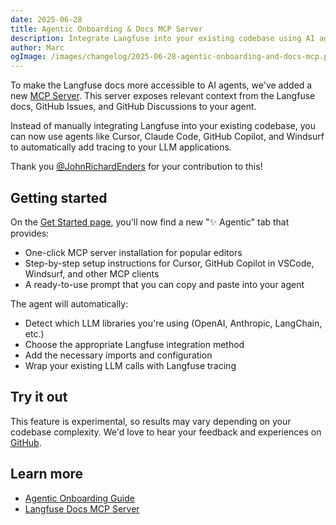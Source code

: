 ```yaml
---
date: 2025-06-28
title: Agentic Onboarding & Docs MCP Server
description: Integrate Langfuse into your existing codebase using AI agents like Cursor, Claude Code, GitHub Copilot, and Windsurf. Powered by the new Langfuse Docs MCP server.
author: Marc
ogImage: /images/changelog/2025-06-28-agentic-onboarding-and-docs-mcp.png
---
```



<ChangelogHeader />

To make the Langfuse docs more accessible to AI agents, we've added a new [MCP Server](/docs/docs-mcp). This server exposes relevant context from the Langfuse docs, GitHub Issues, and GitHub Discussions to your agent.

Instead of manually integrating Langfuse into your existing codebase, you can now use agents like Cursor, Claude Code, GitHub Copilot, and Windsurf to automatically add tracing to your LLM applications.

Thank you [@JohnRichardEnders](https://github.com/JohnRichardEnders) for your contribution to this!

## Getting started

On the [Get Started page](/docs/get-started), you'll now find a new "✨ Agentic" tab that provides:

- One-click MCP server installation for popular editors
- Step-by-step setup instructions for Cursor, GitHub Copilot in VSCode, Windsurf, and other MCP clients
- A ready-to-use prompt that you can copy and paste into your agent

The agent will automatically:

- Detect which LLM libraries you're using (OpenAI, Anthropic, LangChain, etc.)
- Choose the appropriate Langfuse integration method
- Add the necessary imports and configuration
- Wrap your existing LLM calls with Langfuse tracing

## Try it out

This feature is experimental, so results may vary depending on your codebase complexity. We'd love to hear your feedback and experiences on [GitHub](https://github.com/langfuse/langfuse/issues).

## Learn more

- [Agentic Onboarding Guide](/docs/get-started)
- [Langfuse Docs MCP Server](/docs/docs-mcp)
